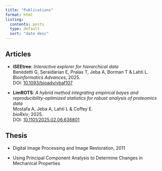 ```yaml
---
title: "Publications"
format: html
listing:
  contents: posts
  type: default
  sort: "date desc"
---
```


## **Articles**

- **iSEEtree**: *Interactive explorer for hierarchical data*  
  Benedetti G, Seraidarian E, Pralas T, Jeba A, Borman T & Lahti L.  
  *Bioinformatics Advances*, 2025.  
  DOI: [10.1093/bioadv/vbaf107](https://doi.org/10.1093/bioadv/vbaf107)

- **LimROTS**: *A hybrid method integrating empirical bayes and reproducibility-optimized statistics for robust analysis of proteomics data*  
  Mostafa A, Jeba A, Lahti L & Coffey E.  
  *bioRxiv*, 2025.  
  DOI: [10.1101/2025.02.06.636801](https://doi.org/10.1101/2025.02.06.636801)


## **Thesis**

- Digital Image Processing and Image Restoration, 2011

- Using Principal Component Analysis to Determine Changes in Mechanical Properties
